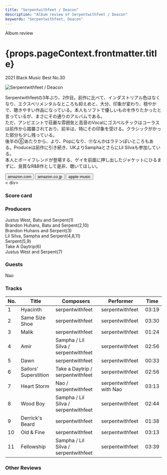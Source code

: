 ```yaml
---
title: "Serpentwithfeet / Deacon"
description: "Album review of Serpentwithfeet / Deacon"
keywords: "Serpentwithfeet, Deacon"
---
```






<p className="largeP">Album review</p>
<h1 className="h1--no--margin">{props.pageContext.frontmatter.title}</h1>
<p className="largeP">
  <Link to="/best50/2021/">2021 Black Music Best No.30</Link>
</p>

<Row  className="image-card-group">
	<Column colMd={3} colLg={4} noGutterMdLeft="">
       <ImageCard>

![Serpentwithfeet / Deacon](../../images/cd/serpentwithfeet2L.jpg)

</ImageCard>
	</Column>
	<Column colMd={4} colLg={8} noGutterMdLeft="">
	<p>
		Serpentwithfeetの3年ぶり、2作目。前作に比べて、インダストリアル色はなくなり、エクスペリメンタルなところも抑えめと、大分、印象が変わり、穏やかで、聴きやすい作品になっている。本人もソフトで優しいものを作りたかったと言っているが、まさにその通りのアルバムである。
		<br/>ただ、アンビエントで荘厳な雰囲気と高音のVocalにゴスペルチックはコーラスは前作から踏襲されており、前半は、特にその印象を受ける。クラシックがかった部分も少し残っている。
		<br/>後半の⑥あたりから、より、Popになり、⑪なんかはラテンぽいところもある。Produceは前作に引き続き、UKよりSamphaとさらにLil Silvaも参加している。
		<br/>本人とボーイフレンドが登場する、ゲイを前面に押し出したジャケットにひるまずに、良質なR&B作として是非、聴いてほしい。
	</p>
		<div>
		  <Button className="button-right-mergin"  href="https://amzn.to/3j2iwIk" renderIcon={ArrowUpRight} size='sm' kind='primary'>
  	    amazon.com
  	  </Button>
  	  <Button className="button-right-mergin"  href="https://amzn.to/3wRynxw" renderIcon={ArrowUpRight} size='sm' kind='secondary'>
  	    amazon.co.jp
  	  </Button>
			<Button className="button-right-mergin"  href="https://geo.music.apple.com/us/album/deacon/1547728752?itsct=music_box_link&itscg=30200&at=11lcug&ct=albums_deacon&ls=1&app=music" renderIcon={ArrowUpRight} size='sm' kind='secondary'>
  	    apple music
  	  </Button>
		</div>
	</Column>
</Row>
<Row >
	<Column colMd={4} colLg={4} noGutterMdLeft="">
<		div>
    <h3>Score card</h3>
			<SliderJS1 value="5" />
    	<SliderJS2 value="2" />
			<SliderJS3 value="2" />
    	<SliderJS4 value="9" />
		</div>
</Column>
<Column colMd={8} colLg={8} noGutterMdLeft="">
<div>
<h3>Producers</h3>
<p>
	Justus West, Batu and Serpent(1)
	<br/>Brandon Huhans, Batu and Serpent(2,10)
	<br/>Brandon Huhans and Serpent(3)
	<br/>Lil Silva, Sampha and Serpent(4,8,11)
	<br/>Serpent(5,9)
	<br/>Take A Daytrip(6)
	<br/>Justus West and Serpent(7)
</p>
<h3>Guests</h3>
	Nao
<p>
</p>
</div>
</Column>
</Row>

<h3>Tracks</h3>

| No. | Title                 | Composers                            | Performer                | Time  |
| --- | --------------------- | ------------------------------------ | ------------------------ | ----- |
| 1   | Hyacinth              | serpentwithfeet                      | serpentwithfeet          | 03:19 |
| 2   | Same Size Shoe        | serpentwithfeet                      | serpentwithfeet          | 03:30 |
| 3   | Malik                 | serpentwithfeet                      | serpentwithfeet          | 01:24 |
| 4   | Amir                  | Sampha / Lil Silva / serpentwithfeet | serpentwithfeet          | 02:56 |
| 5   | Dawn                  | serpentwithfeet                      | serpentwithfeet          | 00:33 |
| 6   | Sailors' Superstition | Take a Daytrip / serpentwithfeet     | serpentwithfeet          | 02:56 |
| 7   | Heart Storm           | Nao / serpentwithfeet                | serpentwithfeet with Nao | 03:13 |
| 8   | Wood Boy              | Sampha / Lil Silva / serpentwithfeet | serpentwithfeet          | 02:44 |
| 9   | Derrick's Beard       | serpentwithfeet                      | serpentwithfeet          | 01:38 |
| 10  | Old & Fine            | serpentwithfeet                      | serpentwithfeet          | 03:13 |
| 11  | Fellowship            | Sampha / Lil Silva / serpentwithfeet | serpentwithfeet          | 03:39 |

<h3>Other Reviews</h3>

<Row>
  <Column colMd={3} colLg={3} noGutterMdLeft>
    <Review1 />
  </Column>
</Row>